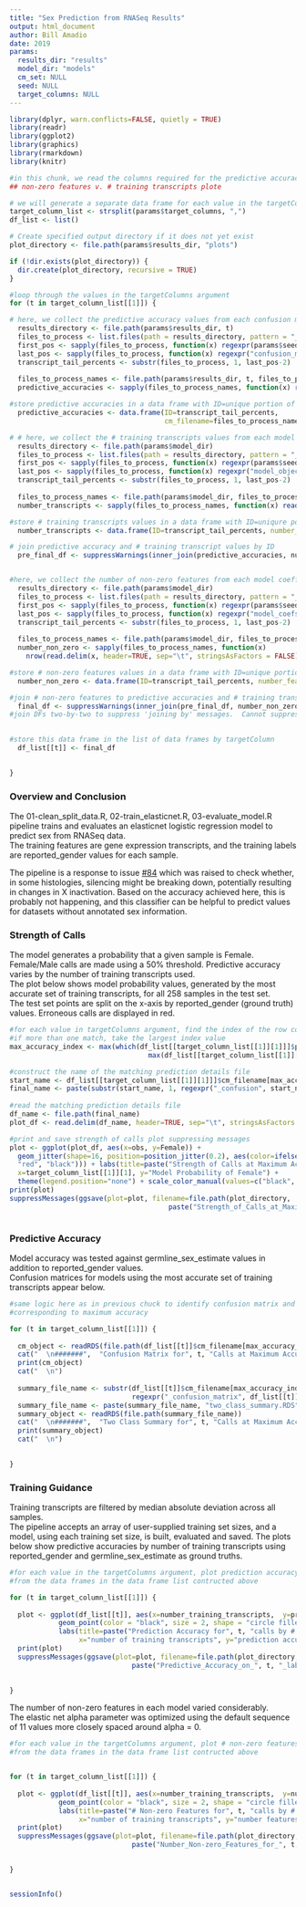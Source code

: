 ```yaml
---
title: "Sex Prediction from RNASeq Results"
output: html_document
author: Bill Amadio
date: 2019
params:
  results_dir: "results"
  model_dir: "models"
  cm_set: NULL
  seed: NULL
  target_columns: NULL
---
```


```r

library(dplyr, warn.conflicts=FALSE, quietly = TRUE)
library(readr)
library(ggplot2)
library(graphics)
library(rmarkdown)
library(knitr)

```


```r
#in this chunk, we read the columns required for the predictive accuracy v. # training transcripts and
## non-zero features v. # training transcripts plote

# we will generate a separate data frame for each value in the targetColumns argument
target_column_list <- strsplit(params$target_columns, ",")
df_list <- list()

# Create specified output directory if it does not yet exist
plot_directory <- file.path(params$results_dir, "plots")

if (!dir.exists(plot_directory)) {
  dir.create(plot_directory, recursive = TRUE)
}

#loop through the values in the targetColumns argument
for (t in target_column_list[[1]]) {

# here, we collect the predictive accuracy values from each confusion matrix file in the results directory  
  results_directory <- file.path(params$results_dir, t)
  files_to_process <- list.files(path = results_directory, pattern = "_confusion_matrix.RDS")
  first_pos <- sapply(files_to_process, function(x) regexpr(params$seed, x))
  last_pos <- sapply(files_to_process, function(x) regexpr("confusion_matrix", x))
  transcript_tail_percents <- substr(files_to_process, 1, last_pos-2)
  
  files_to_process_names <- file.path(params$results_dir, t, files_to_process)
  predictive_accuracies <- sapply(files_to_process_names, function(x) readRDS(x)$overall["Accuracy"])

#store predictive accuracies in a data frame with ID=unique portion of the confusion matrix file name  
  predictive_accuracies <- data.frame(ID=transcript_tail_percents, 
                                      cm_filename=files_to_process_names, predictive_accuracy=predictive_accuracies)

# # here, we collect the # training transcripts values from each model object in the models directory  
  results_directory <- file.path(params$model_dir)
  files_to_process <- list.files(path = results_directory, pattern = "_model_object.RDS")
  first_pos <- sapply(files_to_process, function(x) regexpr(params$seed, x))
  last_pos <- sapply(files_to_process, function(x) regexpr("model_object", x))
  transcript_tail_percents <- substr(files_to_process, 1, last_pos-2)
  
  files_to_process_names <- file.path(params$model_dir, files_to_process)
  number_transcripts <- sapply(files_to_process_names, function(x) readRDS(x)$glmnet.fit$beta@Dim[1])

#store # training transcripts values in a data frame with ID=uniqure portion of the model object file name 
  number_transcripts <- data.frame(ID=transcript_tail_percents, number_training_transcripts=number_transcripts)

# join predictive accuracy and # training transcript values by ID  
  pre_final_df <- suppressWarnings(inner_join(predictive_accuracies, number_transcripts, by="ID"))


#here, we collect the number of non-zero features from each model coefficients file in the models directory  
  results_directory <- file.path(params$model_dir)
  files_to_process <- list.files(path = results_directory, pattern = "_model_coefs.tsv")
  first_pos <- sapply(files_to_process, function(x) regexpr(params$seed, x))
  last_pos <- sapply(files_to_process, function(x) regexpr("model_coefs", x))
  transcript_tail_percents <- substr(files_to_process, 1, last_pos-2)
  
  files_to_process_names <- file.path(params$model_dir, files_to_process)
  number_non_zero <- sapply(files_to_process_names, function(x) 
    nrow(read.delim(x, header=TRUE, sep="\t", stringsAsFactors = FALSE)))

#store # non-zero features values in a data frame with ID=unique portion of the model coeffs file name  
  number_non_zero <- data.frame(ID=transcript_tail_percents, number_features=number_non_zero)

#join # non-zero features to predictive accuracies and # training transcript values by ID  
  final_df <- suppressWarnings(inner_join(pre_final_df, number_non_zero, by="ID"))
#join DFs two-by-two to suppress 'joining by' messages.  Cannot suppress them with Reduce
  

#store this data frame in the list of data frames by targetColumn
  df_list[[t]] <- final_df

  
}


```

### **Overview and Conclusion**

The 01-clean_split_data.R, 02-train_elasticnet.R, 03-evaluate_model.R pipeline trains and evaluates an elasticnet logistic regression model to predict sex from RNASeq data.  
The training features are gene expression transcripts, and the training labels are reported_gender values for each sample.

The pipeline is a response to issue [#84](https://github.com/AlexsLemonade/OpenPBTA-analysis/issues/84) which was raised to check whether, in some histologies, silencing might be breaking down, potentially resulting in changes in X inactivation. 
Based on the accuracy achieved here, this is probably not happening, and this classifier can be helpful to predict values for datasets without annotated sex information.



### **Strength of Calls**

The model generates a probability that a given sample is Female. 
Female/Male calls are made using a 50% threshold. Predictive accuracy varies by the number of training transcripts used.  
The plot below shows model probability values, generated by the most accurate set of training transcripts, for all 258 samples in the test set.  
The test set points are split on the x-axis by reported_gender (ground truth) values.
Erroneous calls are displayed in red.  


```r

#for each value in targetColumns argument, find the index of the row corresponding to the maximum predictive accuracy
#if more than one match, take the largest index value
max_accuracy_index <- max(which(df_list[[target_column_list[[1]][1]]]$predictive_accuracy==
                                  max(df_list[[target_column_list[[1]][1]]]$predictive_accuracy)))

#construct the name of the matching prediction details file  
start_name <- df_list[[target_column_list[[1]][1]]]$cm_filename[max_accuracy_index]
final_name <- paste(substr(start_name, 1, regexpr("_confusion", start_name)-1), "_prediction_details.tsv", sep="")
  
#read the matching prediction details file  
df_name <- file.path(final_name)
plot_df <- read.delim(df_name, header=TRUE, sep="\t", stringsAsFactors = FALSE)

#print and save strength of calls plot suppressing messages
plot <- ggplot(plot_df, aes(x=obs, y=Female)) + 
  geom_jitter(shape=16, position=position_jitter(0.2), aes(color=ifelse((obs=="Male" & Female>0.5) | (obs=="Female" & Female<0.5),
  "red", "black"))) + labs(title=paste("Strength of Calls at Maximum Accuracy"), 
  x=target_column_list[[1]][1], y="Model Probability of Female") +
  theme(legend.position="none") + scale_color_manual(values=c("black", "red"))
print(plot)
suppressMessages(ggsave(plot=plot, filename=file.path(plot_directory,
                                       paste("Strength_of_Calls_at_Maximum_Accuracy", ".png", sep=""))))



```


### **Predictive Accuracy**

Model accuracy was tested against germline_sex_estimate values in addition to reported_gender values.  
Confusion matrices for models using the most accurate set of training transcripts appear below.


```r

#same logic here as in previous chuck to identify confusion matrix and two class summary objects
#corresponding to maximum accuracy

for (t in target_column_list[[1]]) {
  
  cm_object <- readRDS(file.path(df_list[[t]]$cm_filename[max_accuracy_index]))
  cat("  \n#######",  "Confusion Matrix for", t, "Calls at Maximum Accuracy #######  \n")
  print(cm_object)
  cat("  \n")
  
  summary_file_name <- substr(df_list[[t]]$cm_filename[max_accuracy_index], 1,
                              regexpr("_confusion_matrix", df_list[[t]]$cm_filename[max_accuracy_index]))
  summary_file_name <- paste(summary_file_name, "two_class_summary.RDS", sep="")
  summary_object <- readRDS(file.path(summary_file_name))
  cat("  \n#######",  "Two Class Summary for", t, "Calls at Maximum Accuracy #######  \n")
  print(summary_object)
  cat("  \n")

  
}

```


### **Training Guidance**

Training transcripts are filtered by median absolute deviation across all samples.  
The pipeline accepts an array of user-supplied training set sizes, and a model, using each training set size, is built, evaluated and saved. 
The plots below show predictive accuracies by number of training transcripts using reported_gender and germline_sex_estimate as ground truths.


```r

#for each value in the targetColumns argument, plot prediction accuracy v. # training transcripts
#from the data frames in the data frame list contructed above

for (t in target_column_list[[1]]) {
  
  plot <- ggplot(df_list[[t]], aes(x=number_training_transcripts,  y=predictive_accuracy)) +
            geom_point(color = "black", size = 2, shape = "circle filled", fill="black") +
            labs(title=paste("Prediction Accuracy for", t, "calls by # Training Transcripts"), 
                 x="number of training transcripts", y="prediction accuracy")
  print(plot)
  suppressMessages(ggsave(plot=plot, filename=file.path(plot_directory,
                              paste("Predictive_Accuracy_on_", t, "_labels_v._Number_Training_Transcripts", ".png", sep=""))))

    
}


```





The number of non-zero features in each model varied considerably.  
The elastic net alpha parameter was optimized using the default sequence of 11 values more closely spaced around alpha = 0.  


```r

#for each value in the targetColumns argument, plot # non-zero features v. # training transcripts
#from the data frames in the data frame list contructed above


for (t in target_column_list[[1]]) {
  
  plot <- ggplot(df_list[[t]], aes(x=number_training_transcripts,  y=number_features)) +
            geom_point(color = "black", size = 2, shape = "circle filled", fill="black") +
            labs(title=paste("# Non-zero Features for", t, "calls by # Training Transcripts"), 
                 x="number of training transcripts", y="number features")
  print(plot)
  suppressMessages(ggsave(plot=plot, filename=file.path(plot_directory,
                              paste("Number_Non-zero_Features_for_", t, "_labels_v._Number_Training_Transcripts", ".png", sep=""))))

    
}



```


```r
sessionInfo()

```


